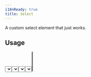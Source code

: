 ```yaml
---
i18nReady: true
title: Select
---
```



A custom select element that just works.

## Usage

<Tabs>
  <TabItem label="Preview">
    <PreviewCard>
      <Select
        label='Select Element'
        options={[
          { label: "Option 1", value: "opt-1-1" },
          { label: "Option 2", value: "opt-2-1" },
          { label: "Option 3", value: "opt-3-1" },
        ]}
      />
    </PreviewCard>
  </TabItem>
  <TabItem label="Code">
    ```astro showLinenumbers title="SelectExample.astro"
    ---
    import { Select } from 'studiocms:ui/components';
    ---

    <Select
      label='Select Element'
      options={[
        { label: 'Option 1', value: 'opt-1' },
        { label: 'Option 2', value: 'opt-2' },
        { label: 'Option 3', value: 'opt-3' },
      ]}
    />
    ```
  </TabItem>
</Tabs>

### Default Value

You can set a default value using the `defaultValue` prop:

<Tabs>
  <TabItem label="Preview">
    <PreviewCard>
      <Select
        label='Select Element'
        defaultValue='opt-1-1'
        options={[
          { label: "Option 1", value: "opt-1-1" },
          { label: "Option 2", value: "opt-2-1" },
          { label: "Option 3", value: "opt-3-1" },
        ]}
      />
    </PreviewCard>
  </TabItem>
  <TabItem label="Code">
    ```astro "defaultValue='opt-1'" showLinenumbers title="SelectDefaultValueExample.astro"
    ---
    import { Select } from 'studiocms:ui/components';
    ---

    <Select
      label='Select Element'
      defaultValue='opt-1'
      options={[
        { label: 'Option 1', value: 'opt-1' },
        { label: 'Option 2', value: 'opt-2' },
        { label: 'Option 3', value: 'opt-3' },
      ]}
    />
    ```
  </TabItem>
</Tabs>

### Form Support

You can use the `isRequired` prop to mark the select input as required. This will also add a red `*` to
the label.

If you need to access the element's value later on, you can pass the `name` prop. It will then appear in any FormData
you construct. If no name is set, a random one is generated for the component.

Additionally, you can either disable the entire select input by using the `disabled` prop, or disable
individual options by adding `disabled: true` to the option you want to disable:

```astro ins={7-9,16} showLinenumbers title="SelectFormExample.astro"
---
import { Select } from 'studiocms:ui/components';
---

<Select
  label='Select Element'
  defaultValue='opt-1'
  isRequired
  disabled
  name='select-element'
  options={[
    // ...
    { 
      label: 'Option X', 
      value: 'opt-x', 
      disabled: true
    },
    // ...
  ]}
/>
```

### Full Width

Normally, the input has a minimum width and extends as needed. You can force it to take up
the entire width of its parent container by setting the `fullWidth` prop to true:

<Tabs>
  <TabItem label="Preview">
    <PreviewCard>
      <Select
        label='Select Element'
        fullWidth
        options={[
          { label: "Option 1", value: "f-opt-1-1" },
          { label: "Option 2", value: "f-opt-1-2" },
          { label: "Option 3", value: "f-opt-1-3" },
        ]}
      />
    </PreviewCard>
  </TabItem>
  <TabItem label="Code">
    ```astro "fullWidth" showLinenumbers title="SelectFullWidthExample.astro"
    ---
    import { Select } from 'studiocms:ui/components';
    ---

    <Select
      label='Select Element'
      fullWidth
      options={[
        { label: 'Option 1', value: 'opt-1' },
        { label: 'Option 2', value: 'opt-2' },
        { label: 'Option 3', value: 'opt-3' },
      ]}
    />
    ```
  </TabItem>
</Tabs>

### Placeholder

You can adjust the placeholder shown in the select by passing the `placeholder` prop:

<Tabs>
  <TabItem label="Preview">
    <PreviewCard>
      <Select
        label='Select Element'
        placeholder="Custom Placeholder"
        options={[
          { label: "Option 1", value: "f-opt-1-p" },
          { label: "Option 2", value: "f-opt-2-p" },
          { label: "Option 3", value: "f-opt-3-p" },
        ]}
      />
    </PreviewCard>
  </TabItem>
  <TabItem label="Code">
    ```astro "placeholder='Custom Placeholder'" showLinenumbers title="SelectPlaceholderExample.astro"
    ---
    import { Select } from 'studiocms:ui/components';
    ---

    <Select
      label='Select Element'
      placeholder='Custom Placeholder'
      options={[
        { label: 'Option 1', value: 'opt-1' },
        { label: 'Option 2', value: 'opt-2' },
        { label: 'Option 3', value: 'opt-3' },
      ]}
    />
    ```
  </TabItem>
</Tabs>

### Multiple options

You can select multiple options by setting the `multiple` prop to `true`:

<Tabs>
  <TabItem label="Preview">
    <PreviewCard>
      <Select
        label='Select Element'
        multiple
        defaultValue={[
          'opt-1-mult1',
          'opt-2-mult1',
          'opt-3-mult1',
        ]}
        options={[
          { label: "Option 1", value: "opt-1-mult1" },
          { label: "Option 2", value: "opt-2-mult1" },
          { label: "Option 3", value: "opt-3-mult1" },
          { label: "Option 4", value: "opt-4-mult1" },
          { label: "Option 5", value: "opt-5-mult1" },
          { label: "Option 6", value: "opt-6-mult1" },
          { label: "Option 7", value: "opt-7-mult1" },
          { label: "Option 8", value: "opt-8-mult1" },
          { label: "Option 9", value: "opt-9-mult1" },
          { label: "Option 10", value: "opt-10-mult1" },
          { label: "Option 11", value: "opt-11-mult1" },
          { label: "Option 12", value: "opt-12-mult1" },
        ]}
      />
    </PreviewCard>
  </TabItem>
  <TabItem label="Code">
    ```astro "multiple" showLinenumbers title="SelectMultipleExample.astro"
    ---
    import { Select } from 'studiocms:ui/components';
    ---

    <Select
      label='Select Element'
      multiple
      defaultValue={[
        'opt-1-mult1',
        'opt-2-mult1',
        'opt-3-mult1',
      ]}
      options={[
        { label: "Option 1", value: "opt-1-mult1" },
        { label: "Option 2", value: "opt-2-mult1" },
        { label: "Option 3", value: "opt-3-mult1" },
        { label: "Option 4", value: "opt-4-mult1" },
        { label: "Option 5", value: "opt-5-mult1" },
        { label: "Option 6", value: "opt-6-mult1" },
        { label: "Option 7", value: "opt-7-mult1" },
        { label: "Option 8", value: "opt-8-mult1" },
        { label: "Option 9", value: "opt-9-mult1" },
        { label: "Option 10", value: "opt-10-mult1" },
        { label: "Option 11", value: "opt-11-mult1" },
        { label: "Option 12", value: "opt-12-mult1" },
      ]}
    />
    ```
  </TabItem>
</Tabs>

### Max Option Selections

You can set a maximum number of options that can be selected using the `max` prop:

<Tabs>
  <TabItem label="Preview">
    <PreviewCard>
      <Select
        label='Select Element'
        multiple
        max={3}
        options={[
          { label: "Option 1", value: "opt-1-mult2" },
          { label: "Option 2", value: "opt-2-mult2" },
          { label: "Option 3", value: "opt-3-mult2" },
          { label: "Option 4", value: "opt-4-mult2" },
          { label: "Option 5", value: "opt-5-mult2" },
        ]}
      />
    </PreviewCard>
  </TabItem>
  <TabItem label="Code">
    ```astro "max={3}" showLinenumbers title="SelectMultipleMaxExample.astro"
    ---
    import { Select } from 'studiocms:ui/components';
    ---

    <Select
      label='Select Element'
      multiple
      max={3}
      options={[
        { label: "Option 1", value: "opt-1-mult2" },
        { label: "Option 2", value: "opt-2-mult2" },
        { label: "Option 3", value: "opt-3-mult2" },
        { label: "Option 4", value: "opt-4-mult2" },
        { label: "Option 5", value: "opt-5-mult2" },
      ]}
    />
    ```
  </TabItem>
</Tabs>